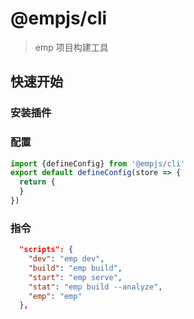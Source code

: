 # @empjs/cli
> emp 项目构建工具

## 快速开始

### 安装插件

<PackageManagerTabs command="add @empjs/cli -D" />

### 配置
```ts title="emp-config.js"
import {defineConfig} from '@empjs/cli'
export default defineConfig(store => {
  return {
  }
})
```

### 指令
```json title="package.json"
  "scripts": {
    "dev": "emp dev",
    "build": "emp build",
    "start": "emp serve",
    "stat": "emp build --analyze",
    "emp": "emp"
  },
```